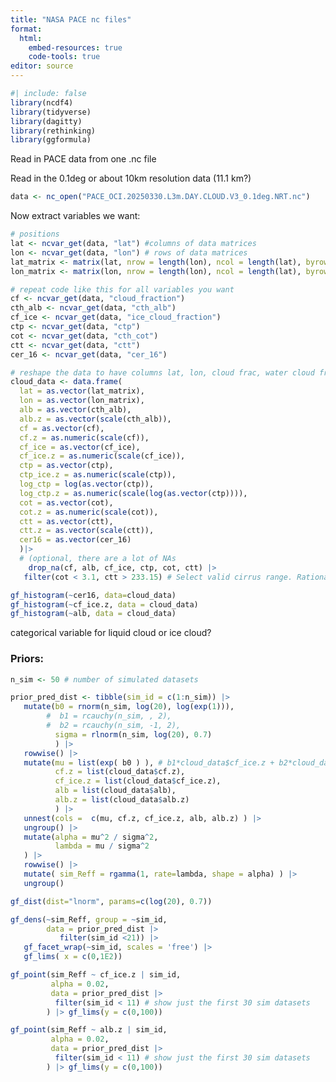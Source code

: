 ```yaml
---
title: "NASA PACE nc files"
format: 
  html:
    embed-resources: true
    code-tools: true
editor: source
---
```


```r
#| include: false
library(ncdf4)
library(tidyverse)
library(dagitty)
library(rethinking)
library(ggformula)
```

Read in PACE data from one .nc file

Read in the 0.1deg or about 10km resolution data (11.1 km?)

```r
data <- nc_open("PACE_OCI.20250330.L3m.DAY.CLOUD.V3_0.1deg.NRT.nc")
```

Now extract variables we want:

```r
# positions
lat <- ncvar_get(data, "lat") #columns of data matrices
lon <- ncvar_get(data, "lon") # rows of data matrices
lat_matrix <- matrix(lat, nrow = length(lon), ncol = length(lat), byrow = TRUE)
lon_matrix <- matrix(lon, nrow = length(lon), ncol = length(lat), byrow = FALSE)

# repeat code like this for all variables you want
cf <- ncvar_get(data, "cloud_fraction")
cth_alb <- ncvar_get(data, "cth_alb")
cf_ice <- ncvar_get(data, "ice_cloud_fraction")
ctp <- ncvar_get(data, "ctp")
cot <- ncvar_get(data, "cth_cot")
ctt <- ncvar_get(data, "ctt")
cer_16 <- ncvar_get(data, "cer_16")
```

```R
# reshape the data to have columns lat, lon, cloud frac, water cloud frac
cloud_data <- data.frame(
  lat = as.vector(lat_matrix),
  lon = as.vector(lon_matrix),
  alb = as.vector(cth_alb),
  alb.z = as.vector(scale(cth_alb)),
  cf = as.vector(cf),
  cf.z = as.numeric(scale(cf)),
  cf_ice = as.vector(cf_ice),
  cf_ice.z = as.numeric(scale(cf_ice)),
  ctp = as.vector(ctp),
  ctp_ice.z = as.numeric(scale(ctp)),
  log_ctp = log(as.vector(ctp)),
  log_ctp.z = as.numeric(scale(log(as.vector(ctp)))),
  cot = as.vector(cot),
  cot.z = as.numeric(scale(cot)),
  ctt = as.vector(ctt),
  ctt.z = as.vector(scale(ctt)),
  cer16 = as.vector(cer_16)
  )|>
  # (optional, there are a lot of NAs
    drop_na(cf, alb, cf_ice, ctp, cot, ctt) |>
   filter(cot < 3.1, ctt > 233.15) # Select valid cirrus range. Rationale: https://journals.ametsoc.org/view/journals/amsm/58/1/amsmonographs-d-16-0010.1.pdf (pg 3)

```

```r
gf_histogram(~cer16, data=cloud_data)
gf_histogram(~cf_ice.z, data = cloud_data)
gf_histogram(~alb, data = cloud_data)
```

categorical variable for liquid cloud or ice cloud?


### Priors:
```r
n_sim <- 50 # number of simulated datasets

prior_pred_dist <- tibble(sim_id = c(1:n_sim)) |> 
   mutate(b0 = rnorm(n_sim, log(20), log(exp(1))),
        #  b1 = rcauchy(n_sim, , 2),
        #  b2 = rcauchy(n_sim, -1, 2),
          sigma = rlnorm(n_sim, log(20), 0.7)
          ) |>
   rowwise() |>
   mutate(mu = list(exp( b0 ) ), # b1*cloud_data$cf_ice.z + b2*cloud_data$alb.z
          cf.z = list(cloud_data$cf.z),
          cf_ice.z = list(cloud_data$cf_ice.z),
          alb = list(cloud_data$alb),
          alb.z = list(cloud_data$alb.z)
          ) |>
   unnest(cols =  c(mu, cf.z, cf_ice.z, alb, alb.z) ) |>
   ungroup() |>
   mutate(alpha = mu^2 / sigma^2,
          lambda = mu / sigma^2
   ) |>
   rowwise() |>
   mutate( sim_Reff = rgamma(1, rate=lambda, shape = alpha) ) |>
   ungroup()
```
```r
gf_dist(dist="lnorm", params=c(log(20), 0.7))
```

```r
gf_dens(~sim_Reff, group = ~sim_id, 
        data = prior_pred_dist |>
           filter(sim_id <21)) |>
   gf_facet_wrap(~sim_id, scales = 'free') |>
   gf_lims( x = c(0,1E2))
```

```r
gf_point(sim_Reff ~ cf_ice.z | sim_id,
         alpha = 0.02,
         data = prior_pred_dist |>
          filter(sim_id < 11) # show just the first 30 sim datasets
        ) |> gf_lims(y = c(0,100))

gf_point(sim_Reff ~ alb.z | sim_id,
         alpha = 0.02,
         data = prior_pred_dist |>
          filter(sim_id < 11) # show just the first 30 sim datasets
        ) |> gf_lims(y = c(0,100))
```

